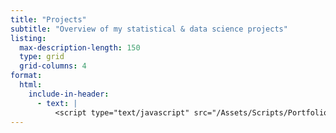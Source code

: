 ```yaml
---
title: "Projects"
subtitle: "Overview of my statistical & data science projects"
listing:
  max-description-length: 150
  type: grid
  grid-columns: 4
format:
  html:
    include-in-header: 
      - text: |
          <script type="text/javascript" src="/Assets/Scripts/Portfolio/new-banner.js"></script>
---
```


